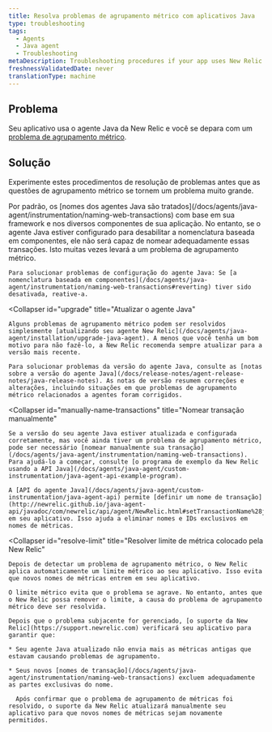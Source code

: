 ```yaml
---
title: Resolva problemas de agrupamento métrico com aplicativos Java
type: troubleshooting
tags:
  - Agents
  - Java agent
  - Troubleshooting
metaDescription: Troubleshooting procedures if your app uses New Relic's Java agent and metric grouping issues have occurred.
freshnessValidatedDate: never
translationType: machine
---
```


## Problema

Seu aplicativo usa o agente Java da New Relic e você se depara com um [problema de agrupamento métrico](/docs/agents/manage-apm-agents/troubleshooting/metric-grouping-issues).

## Solução

Experimente estes procedimentos de resolução de problemas antes que as questões de agrupamento métrico se tornem um problema muito grande.

<CollapserGroup>
  <Collapser
    id="reconfigure-java"
    title="Certifique-se de que a nomenclatura baseada em componentes esteja habilitada"
  >
    Por padrão, os [nomes dos agentes Java são tratados](/docs/agents/java-agent/instrumentation/naming-web-transactions) com base em sua framework e nos diversos componentes de sua aplicação. No entanto, se o agente Java estiver configurado para desabilitar a nomenclatura baseada em componentes, ele não será capaz de nomear adequadamente essas transações. Isto muitas vezes levará a um problema de agrupamento métrico.

    Para solucionar problemas de configuração do agente Java: Se [a nomenclatura baseada em componentes](/docs/agents/java-agent/instrumentation/naming-web-transactions#reverting) tiver sido desativada, reative-a.
  </Collapser>

  <Collapser
    id="upgrade"
    title="Atualizar o agente Java"
  >
    Alguns problemas de agrupamento métrico podem ser resolvidos simplesmente [atualizando seu agente New Relic](/docs/agents/java-agent/installation/upgrade-java-agent). A menos que você tenha um bom motivo para não fazê-lo, a New Relic recomenda sempre atualizar para a versão mais recente.

    Para solucionar problemas da versão do agente Java, consulte as [notas sobre a versão do agente Java](/docs/release-notes/agent-release-notes/java-release-notes). As notas de versão resumem correções e alterações, incluindo situações em que problemas de agrupamento métrico relacionados a agentes foram corrigidos.
  </Collapser>

  <Collapser
    id="manually-name-transactions"
    title="Nomear transação manualmente"
  >
    Se a versão do seu agente Java estiver atualizada e configurada corretamente, mas você ainda tiver um problema de agrupamento métrico, pode ser necessário [nomear manualmente sua transação](/docs/agents/java-agent/instrumentation/naming-web-transactions). Para ajudá-lo a começar, consulte [o programa de exemplo da New Relic usando a API Java](/docs/agents/java-agent/custom-instrumentation/java-agent-api-example-program).

    A [API do agente Java](/docs/agents/java-agent/custom-instrumentation/java-agent-api) permite [definir um nome de transação](http://newrelic.github.io/java-agent-api/javadoc/com/newrelic/api/agent/NewRelic.html#setTransactionName%28java.lang.String,%20java.lang.String%29) em seu aplicativo. Isso ajuda a eliminar nomes e IDs exclusivos em nomes de métricas.
  </Collapser>

  <Collapser
    id="resolve-limit"
    title="Resolver limite de métrica colocado pela New Relic"
  >
    Depois de detectar um problema de agrupamento métrico, o New Relic aplica automaticamente um limite métrico ao seu aplicativo. Isso evita que novos nomes de métricas entrem em seu aplicativo.

    O limite métrico evita que o problema se agrave. No entanto, antes que o New Relic possa remover o limite, a causa do problema de agrupamento métrico deve ser resolvida.

    Depois que o problema subjacente for gerenciado, [o suporte da New Relic](https://support.newrelic.com) verificará seu aplicativo para garantir que:

    * Seu agente Java atualizado não envia mais as métricas antigas que estavam causando problemas de agrupamento.

    * Seus novos [nomes de transação](/docs/agents/java-agent/instrumentation/naming-web-transactions) excluem adequadamente as partes exclusivas do nome.

      Após confirmar que o problema de agrupamento de métricas foi resolvido, o suporte da New Relic atualizará manualmente seu aplicativo para que novos nomes de métricas sejam novamente permitidos.
  </Collapser>
</CollapserGroup>